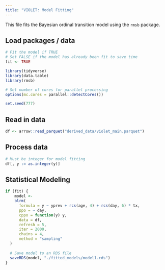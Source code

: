 ```yaml
---
title: "VIOLET: Model Fitting"
---
```


This file fits the Bayesian ordinal transition model using the `rmsb` package.

## Load packages / data

```r
# Fit the model if TRUE
# Set FALSE if the model has already been fit to save time
fit <- TRUE
```

```r
library(tidyverse)
library(data.table)
library(rmsb)

# Set number of cores for parallel processing
options(mc.cores = parallel::detectCores())

set.seed(777)
```

## Read in data

```r
df <- arrow::read_parquet("derived_data/violet_main.parquet")
```

## Process data

```r
# Must be integer for model fitting
df[, y := as.integer(y)]
```

## Statistical Modeling

```r
if (fit) {
    model <-
    blrm(
      formula = y ~ yprev + rcs(age, 4) + rcs(day, 6) * tx,
      ppo = ~ day,
      cppo = function(y) y,
      data = df,
      refresh = 5,
      iter = 2000,
      chains = 4,
      method = "sampling"
  )
  
  # Save model to an RDS file
  saveRDS(model, "./fitted_models/model1.rds")
}
```




